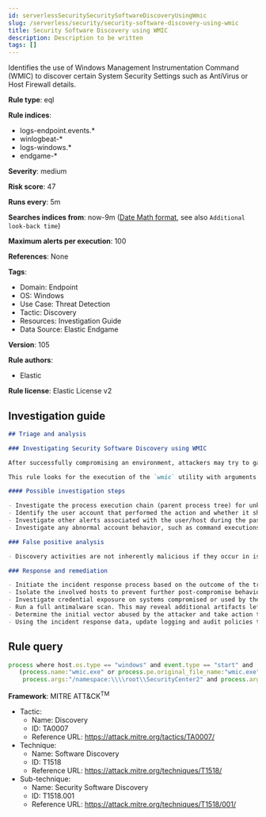 ```yaml
---
id: serverlessSecuritySecuritySoftwareDiscoveryUsingWmic
slug: /serverless/security/security-software-discovery-using-wmic
title: Security Software Discovery using WMIC
description: Description to be written
tags: []
---
```


<div id="security-software-discovery-using-wmic"></div>

Identifies the use of Windows Management Instrumentation Command (WMIC) to discover certain System Security Settings such as AntiVirus or Host Firewall details.

**Rule type**: eql

**Rule indices**: 

* logs-endpoint.events.*
* winlogbeat-*
* logs-windows.*
* endgame-*

**Severity**: medium

**Risk score**: 47

**Runs every**: 5m

**Searches indices from**: now-9m ([Date Math format](((ref))/common-options.html#date-math), see also <DocLink id="serverlessSecurityRulesUiCreate" section="set-the-rules-schedule">`Additional look-back time`</DocLink>)

**Maximum alerts per execution**: 100

**References**: None

**Tags**: 

* Domain: Endpoint
* OS: Windows
* Use Case: Threat Detection
* Tactic: Discovery
* Resources: Investigation Guide
* Data Source: Elastic Endgame

**Version**: 105

**Rule authors**: 

* Elastic

**Rule license**: Elastic License v2

## Investigation guide

```markdown
## Triage and analysis

### Investigating Security Software Discovery using WMIC

After successfully compromising an environment, attackers may try to gain situational awareness to plan their next steps. This can happen by running commands to enumerate network resources, users, connections, files, and installed security software.

This rule looks for the execution of the `wmic` utility with arguments compatible to the enumeration of the security software installed on the host. Attackers can use this information to decide whether or not to infect a system, disable protections, use bypasses, etc.

#### Possible investigation steps

- Investigate the process execution chain (parent process tree) for unknown processes. Examine their executable files for prevalence, whether they are located in expected locations, and if they are signed with valid digital signatures.
- Identify the user account that performed the action and whether it should perform this kind of action.
- Investigate other alerts associated with the user/host during the past 48 hours.
- Investigate any abnormal account behavior, such as command executions, file creations or modifications, and network connections.

### False positive analysis

- Discovery activities are not inherently malicious if they occur in isolation. As long as the analyst did not identify suspicious activity related to the user or host, such alerts can be dismissed.

### Response and remediation

- Initiate the incident response process based on the outcome of the triage.
- Isolate the involved hosts to prevent further post-compromise behavior.
- Investigate credential exposure on systems compromised or used by the attacker to ensure all compromised accounts are identified. Reset passwords for these accounts and other potentially compromised credentials, such as email, business systems, and web services.
- Run a full antimalware scan. This may reveal additional artifacts left in the system, persistence mechanisms, and malware components.
- Determine the initial vector abused by the attacker and take action to prevent reinfection through the same vector.
- Using the incident response data, update logging and audit policies to improve the mean time to detect (MTTD) and the mean time to respond (MTTR).
```

## Rule query

```js
process where host.os.type == "windows" and event.type == "start" and
   (process.name:"wmic.exe" or process.pe.original_file_name:"wmic.exe") and
    process.args:"/namespace:\\\\root\\SecurityCenter2" and process.args:"Get"

```

**Framework**: MITRE ATT&CK<sup>TM</sup>

* Tactic:
    * Name: Discovery
    * ID: TA0007
    * Reference URL: https://attack.mitre.org/tactics/TA0007/
* Technique:
    * Name: Software Discovery
    * ID: T1518
    * Reference URL: https://attack.mitre.org/techniques/T1518/
* Sub-technique:
    * Name: Security Software Discovery
    * ID: T1518.001
    * Reference URL: https://attack.mitre.org/techniques/T1518/001/

